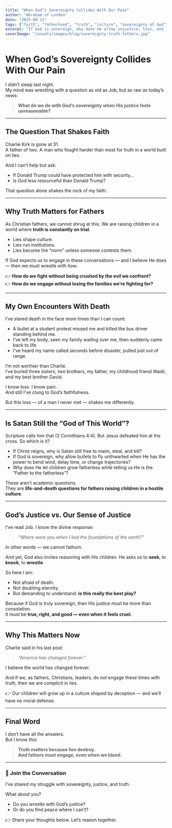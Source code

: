 ```yaml
---
title: "When God’s Sovereignty Collides With Our Pain"
author: "Abraham of London"
date: "2025-09-11"
tags: ["faith", "fatherhood", "truth", "culture", "sovereignty of God"]
excerpt: "If God is sovereign, why does He allow injustice, loss, and lies to prevail? As fathers and Christians, we cannot ignore this question."
coverImage: "/assets/images/blog/sovereignty-truth-fathers.jpg"
---
```


# When God’s Sovereignty Collides With Our Pain

I didn’t sleep last night.  
My mind was wrestling with a question as old as Job, but as raw as today’s news:  

> **What do we do with God’s sovereignty when His justice feels unreasonable?**

---

## The Question That Shakes Faith

Charlie Kirk is gone at 31.  
A father of two. A man who fought harder than most for truth in a world built on lies.  

And I can’t help but ask:  
- If Donald Trump could have protected him with security…  
- Is God less resourceful than Donald Trump?  

That question alone shakes the rock of my faith.  

---

## Why Truth Matters for Fathers

As Christian fathers, we cannot shrug at this. We are raising children in a world where **truth is constantly on trial**.  

- Lies shape culture.  
- Lies run institutions.  
- Lies become the “norm” unless someone contests them.  

If God expects us to engage in these conversations — and I believe He does — then we must wrestle with *how*.  

👉 **How do we fight without being crushed by the evil we confront?**  
👉 **How do we engage without losing the families we’re fighting for?**

---

## My Own Encounters With Death

I’ve stared death in the face more times than I can count:  

- A bullet at a student protest missed me and killed the bus driver standing behind me.  
- I’ve left my body, seen my family wailing over me, then suddenly came back to life.  
- I’ve heard my name called seconds before disaster, pulled just out of range.  

I’m not worthier than Charlie.  
I’ve buried three sisters, two brothers, my father, my childhood friend Waidi, and my best brother David.  

I know loss. I know pain.  
And still I’ve clung to God’s faithfulness.  

But this loss — of a man I never met — shakes me differently.  

---

## Is Satan Still the “God of This World”?

Scripture calls him that (2 Corinthians 4:4). But Jesus defeated him at the cross. So which is it?  

- If Christ reigns, why is Satan still free to maim, steal, and kill?  
- If God is sovereign, why allow bullets to fly unthwarted when He has the power to bend wind, delay time, or change trajectories?  
- Why does He let children grow fatherless while telling us He is the “Father to the fatherless”?  

These aren’t academic questions.  
They are **life-and-death questions for fathers raising children in a hostile culture**.  

---

## God’s Justice vs. Our Sense of Justice

I’ve read Job. I know the divine response:  

> *“Where were you when I laid the foundations of the earth?”*  

In other words — we cannot fathom.  

And yet, God also invites reasoning with His children. He asks us to **seek**, to **knock**, to **wrestle**.  

So here I am:  
- Not afraid of death.  
- Not doubting eternity.  
- But demanding to understand: **is this really the best play?**  

Because if God is truly sovereign, then His justice must be more than consolation.  
It must be **true, right, and good — even when it feels cruel.**

---

## Why This Matters Now

Charlie said in his last post:  

> *“America has changed forever.”*  

I believe the world has changed forever.  

And if we, as fathers, Christians, leaders, do not engage these times with truth, then we are complicit in lies.  

👉 Our children will grow up in a culture shaped by deception — and we’ll have no moral defense.  

---

## Final Word

I don’t have all the answers.  
But I know this:  

> **Truth matters because lies destroy.  
> And fathers must engage, even when we bleed.**

---

### 💬 Join the Conversation

I’ve shared my struggle with sovereignty, justice, and truth.  

What about you?  
- Do you wrestle with God’s justice?  
- Or do you find peace where I can’t?  

👉 Share your thoughts below. Let’s reason together.
